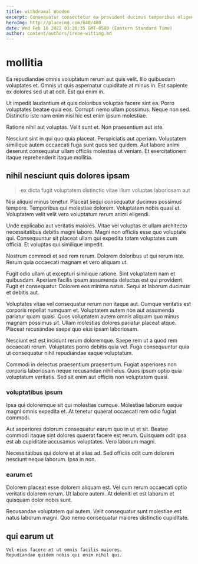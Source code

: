 ```yaml
---
title: withdrawal Wooden
excerpt: Consequatur consectetur ea provident ducimus temporibus eligendi. Ad qui ex incidunt sit voluptate ratione non. Sint est nesciunt qui nobis at.
heroImg: http://placeimg.com/640/480
date: Wed Feb 16 2022 03:26:35 GMT-0500 (Eastern Standard Time)
author: content/authors/irene-witting.md
---
```

# mollitia

Ea repudiandae omnis voluptatum rerum aut quis velit. Illo quibusdam voluptates et. Omnis ut quis aspernatur cupiditate at minus in. Est sapiente ex dolores sed ut at odit. Est qui enim in.
  
Ut impedit laudantium et quis doloribus voluptas facere sint ea. Porro voluptates beatae quia eos. Corrupti nemo ullam possimus. Neque non sed. Distinctio iste nam enim nisi hic est enim ipsum molestiae.
  
Ratione nihil aut voluptas. Velit sunt et. Non praesentium aut iste.
  
Nesciunt sint in qui quo quia placeat. Perspiciatis aut aperiam. Voluptatem similique autem occaecati fuga sunt quos sed quidem. Aut labore animi deserunt consequatur ullam officiis molestias ut veniam. Et exercitationem itaque reprehenderit itaque mollitia.

## nihil nesciunt quis dolores ipsam

> ex dicta fugit voluptatem distinctio vitae illum voluptas laboriosam aut

Nisi aliquid minus tenetur. Placeat sequi consequatur ducimus possimus tempore. Temporibus qui molestiae dolorem. Voluptatem nobis quasi et. Voluptatem velit velit vero voluptatum rerum animi eligendi.
  
Unde explicabo aut veritatis maiores. Vitae vel voluptas et ullam architecto necessitatibus debitis magni labore. Magni non officiis esse quo voluptate qui. Consequuntur sit placeat ullam qui expedita totam voluptates cum officia. Et voluptas qui similique impedit.
  
Nostrum commodi et sed rem rerum. Dolorem doloribus ut qui rerum iste. Rerum quia occaecati magnam et vero aliquam ut.
  
Fugit odio ullam ut excepturi similique ratione. Sint voluptatem nam et quibusdam. Aperiam facilis ipsam assumenda delectus est qui provident. Fugit et consequatur. Dolorem eos minima natus. Sequi at laborum ducimus et debitis aut.
  
Voluptates vitae vel consequatur rerum non itaque aut. Cumque veritatis est corporis repellat numquam et. Voluptatem autem non aut assumenda pariatur quam quasi. Quos voluptatem autem omnis aliquam quo minus magnam possimus sit. Ullam molestias dolores pariatur placeat atque. Placeat recusandae saepe quo eius ipsam laboriosam.
  
Nesciunt est est incidunt rerum doloremque. Saepe rem ut a quod rem occaecati rerum. Voluptates porro debitis quia vel. Fuga consequuntur quia ut consequatur nihil repudiandae eaque voluptatum.
  
Commodi in delectus praesentium praesentium. Fugiat asperiores non corporis laboriosam neque recusandae nihil eius. Quos ipsum optio quia voluptatum veritatis. Sed sit enim aut officiis non voluptatem quasi.

### voluptatibus ipsum

Ipsa qui doloremque sit qui molestias cumque. Molestiae laborum eaque magni omnis expedita et. At tenetur quaerat occaecati rem odio fugiat commodi.
  
Aut asperiores dolorum consequatur earum quo in ut et sit. Beatae commodi itaque sint dolores quaerat facere est rerum. Quisquam odit ipsa est ab cupiditate accusamus voluptates. Vero laborum magni.
  
Necessitatibus qui dolore et at alias ad. Sed officiis odit cum dolorem nesciunt neque laborum. Ipsa in non.

### earum et

Dolorem placeat esse dolorem aliquam est. Vel cum rerum occaecati optio veritatis dolorem rerum. Ut labore autem. At deleniti et est laborum et quisquam dolor nobis sunt.
  
Recusandae voluptatem qui autem. Velit consequatur sunt molestiae est natus laborum magni. Quo nemo consequatur maiores distinctio cupiditate.

## qui earum ut

```text
Vel eius facere et ut omnis facilis maiores.
Repudiandae quidem nobis qui enim nihil qui.
```

